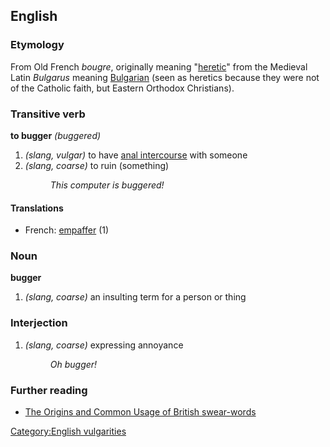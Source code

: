 ==English==

===Etymology===
From Old French ''bougre'', originally meaning "[[heretic]]" from the Medieval Latin ''Bulgarus'' meaning [[Bulgarian]] (seen as heretics because they were not of the Catholic faith, but Eastern Orthodox Christians).

===Transitive verb===
'''to bugger''' ''(buggered)''
#''(slang, vulgar)'' to have [[anal intercourse]] with someone
#''(slang, coarse)'' to ruin (something)
#:''This computer is buggered!''

====Translations====
*French: [[empaffer]] (1)

===Noun===
'''bugger'''
#''(slang, coarse)'' an insulting term for a person or thing

===Interjection===
#''(slang, coarse)'' expressing annoyance
#:''Oh bugger!''

===Further reading===

*[http://www.bbc.co.uk/dna/h2g2/A753527 The Origins and Common Usage of British swear-words]

[[Category:English vulgarities]]